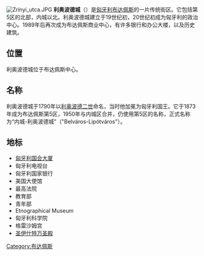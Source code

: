 [[Image:Zrínyi_utca.JPG|thumb]]
'''利奥波德城'''（{{Lang-hu|''Lipótváros''}}）是[[匈牙利|匈牙利]][[布达佩斯|布达佩斯]]的一片传统街区。它包括第5区的北部，内城以北。利奥波德城建立于19世纪初，20世纪初成为匈牙利的政治中心。1989年后再次成为布达佩斯商业中心，有许多银行和办公大楼，以及历史建筑。

==位置==
利奥波德城位于布达佩斯中心。

==名称==
利奥波德城于1790年以[[利奥波德二世_(神圣罗马帝国)|利奥波德二世]]命名，当时他加冕为匈牙利国王。它于1873年成为布达佩斯第5区，1950年与内城区合并，仍使用第5区的名称，正式名称为“内城-利奥波德城”（"Belváros-Lipótváros"）。

==地标==
*[[匈牙利国会大厦|匈牙利国会大厦]]
*匈牙利电视台
*匈牙利国家银行
*美国大使馆
*最高法院
*教育部
*青年部
* Etnographical Museum
*匈牙利科学院
*格雷沙姆宫
*[[圣伊什特万圣殿|圣伊什特万圣殿]]

{{coord|47.5072|N|19.0478|E|source:kolossus-huwiki|display=title}}
[[Category:布达佩斯|Category:布达佩斯]]